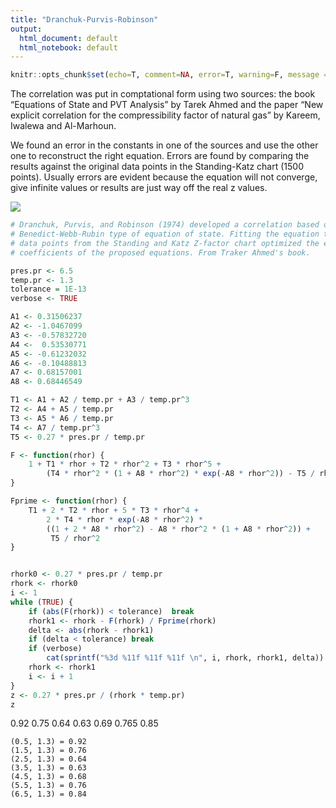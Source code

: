 ```yaml
---
title: "Dranchuk-Purvis-Robinson"
output:
  html_document: default
  html_notebook: default
---
```


```r
knitr::opts_chunk$set(echo=T, comment=NA, error=T, warning=F, message = F, fig.align = 'center')
```

The correlation was put in comptational form using two sources: the book "Equations of State and PVT Analysis" by Tarek Ahmed and the paper "New explicit correlation for the compressibility factor of natural gas" by Kareem, Iwalewa and Al-Marhoun.

We found an error in the constants in one of the sources and use the other one to reconstruct the right equation. Errors are found by comparing the results against the original data points in the Standing-Katz chart (1500 points). Usually errors are evident because the equation will not converge, give infinite values or results are just way off the real z values.

![](./images/DPR_error_constants_tarek_ahmed.jpg)

```r
# Dranchuk, Purvis, and Robinson (1974) developed a correlation based on the 
# Benedict-Webb-Rubin type of equation of state. Fitting the equation to 1500 
# data points from the Standing and Katz Z-factor chart optimized the eight 
# coefficients of the proposed equations. From Traker Ahmed's book.

pres.pr <- 6.5
temp.pr <- 1.3
tolerance = 1E-13
verbose <- TRUE

A1 <- 0.31506237  
A2 <- -1.0467099  
A3 <- -0.57832720 
A4 <-  0.53530771
A5 <- -0.61232032
A6 <- -0.10488813
A7 <- 0.68157001
A8 <- 0.68446549

T1 <- A1 + A2 / temp.pr + A3 / temp.pr^3
T2 <- A4 + A5 / temp.pr
T3 <- A5 * A6 / temp.pr
T4 <- A7 / temp.pr^3
T5 <- 0.27 * pres.pr / temp.pr

F <- function(rhor) {
    1 + T1 * rhor + T2 * rhor^2 + T3 * rhor^5 + 
        (T4 * rhor^2 * (1 + A8 * rhor^2) * exp(-A8 * rhor^2)) - T5 / rhor
}

Fprime <- function(rhor) {
    T1 + 2 * T2 * rhor + 5 * T3 * rhor^4 + 
        2 * T4 * rhor * exp(-A8 * rhor^2) * 
        ((1 + 2 * A8 * rhor^2) - A8 * rhor^2 * (1 + A8 * rhor^2)) +
         T5 / rhor^2
}


rhork0 <- 0.27 * pres.pr / temp.pr
rhork <- rhork0
i <- 1
while (TRUE) {
    if (abs(F(rhork)) < tolerance)  break    
    rhork1 <- rhork - F(rhork) / Fprime(rhork)
    delta <- abs(rhork - rhork1)
    if (delta < tolerance) break
    if (verbose) 
        cat(sprintf("%3d %11f %11f %11f \n", i, rhork, rhork1, delta))
    rhork <- rhork1
    i <- i + 1
}
z <- 0.27 * pres.pr / (rhork * temp.pr)
z

```

0.92
0.75
0.64
0.63
0.69
0.765
0.85





    (0.5, 1.3) = 0.92
    (1.5, 1.3) = 0.76
    (2.5, 1.3) = 0.64
    (3.5, 1.3) = 0.63
    (4.5, 1.3) = 0.68
    (5.5, 1.3) = 0.76
    (6.5, 1.3) = 0.84